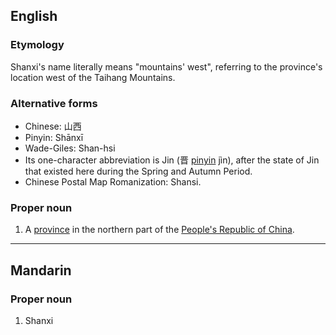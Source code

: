 {{see|Shaanxi}}
==English==

===Etymology===
Shanxi's name literally means "mountains' west", referring to the province's location west of the Taihang Mountains.

===Alternative forms===

* Chinese: 山西
* Pinyin: Shānxī
* Wade-Giles: Shan-hsi
* Its one-character abbreviation is Jin (晋 [[pinyin]] jìn), after the state of Jin that existed here during the Spring and Autumn Period.
* Chinese Postal Map Romanization: Shansi.

===Proper noun===
{{en-proper-noun}}
{{wikipedia}}

# A [[province]] in the northern part of the [[People's Republic of China]].

----

==Mandarin==

===Proper noun===
{{cmn-proper|p|pin=Shānxī|pint=shan1xi1}}

# Shanxi